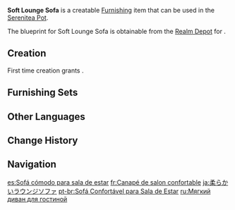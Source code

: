 {{Furnishing Infobox
|id             = 362101
|image          = Item Soft Lounge Sofa.png
|category       = Small Furnishing
|subcategory    = Seating
|quality        = 4
|adeptal_energy = 90
|load           = 169
|reduced_load   = 127
|interaction    = Seat
|description    = A spacious, soft sofa of exquisite make. Sitting too long upon such a throne may cause one to sink in, never to return again.<br>Placing this sofa in one's living room and using it to seat guests discussing important matters can often lead to unexpected results.
|blueprint      = Realm Depot
}}
'''Soft Lounge Sofa''' is a creatable [[Furnishing]] item that can be used in the [[Serenitea Pot]].

The blueprint for Soft Lounge Sofa is obtainable from the [[Realm Depot]] for {{Item|Realm Currency|24|x=240}}.

==Creation==
First time creation grants {{Item|Trust|24|x=90}}.
{{Recipe
|type = Creation
|time = 16h
|Pine Wood = 12
|Fabric = 6
|sort = Pine Wood;Fabric
}}

==Furnishing Sets==
{{Craft Usage|type=Furnishing Set}}

==Other Languages==
{{Other Languages
|default_hidden = 1
|en      = Soft Lounge Sofa
|zhs     = 柔软的会客厅沙发
|zhs_rm  = Róuruǎn de Huìkètīng Shāfā
|zht     = 柔軟的會客廳沙發
|zht_rm  = Róuruǎn de Huìkètīng Shāfā
|ja      = 柔らかいラウンジソファ
|ja_rm   = Yawarakai Raunji Sofa
|ko      = 푹신한 접견실 소파
|es      = Sofá cómodo para sala de estar
|fr      = Canapé de salon confortable
|ru      = Мягкий диван для гостиной
|th      = โซฟาห้องนั่งเล่นสุดนุ่ม
|th_rm   = 
|vi      = Sofa Êm Ái
|de      = Weiches Foyersofa
|id      = Sofa Ruang Tamu yang Empuk
|pt      = Sofá Confortável para Sala de Estar
|tr      = Rahat Kanepe
|it      = Divano comodo
}}

==Change History==
{{Change History|1.5}}

==Navigation==
{{Furnishing Navbox|interior}}

[[es:Sofá cómodo para sala de estar]]
[[fr:Canapé de salon confortable]]
[[ja:柔らかいラウンジソファ]]
[[pt-br:Sofá Confortável para Sala de Estar]]
[[ru:Мягкий диван для гостиной]]